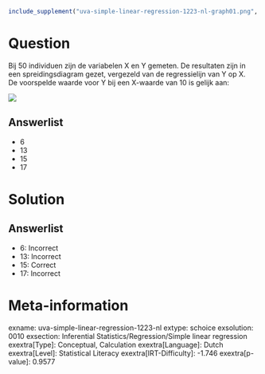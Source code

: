 ```r
include_supplement("uva-simple-linear-regression-1223-nl-graph01.png", recursive = TRUE)
```

Question
========

Bij 50 individuen zijn de variabelen X en Y gemeten. De resultaten zijn
in een spreidingsdiagram gezet, vergezeld van de regressielijn van Y op
X.\
De voorspelde waarde voor Y bij een X-waarde van 10 is gelijk aan:

![](uva-simple-linear-regression-1223-nl-graph01.png)

Answerlist
----------

* 6
* 13
* 15
* 17

Solution
========

Answerlist
----------

* 6: Incorrect
* 13: Incorrect
* 15: Correct
* 17: Incorrect

Meta-information
================
exname: uva-simple-linear-regression-1223-nl
extype: schoice
exsolution: 0010
exsection: Inferential Statistics/Regression/Simple linear regression
exextra[Type]: Conceptual, Calculation
exextra[Language]: Dutch
exextra[Level]: Statistical Literacy
exextra[IRT-Difficulty]: -1.746
exextra[p-value]: 0.9577
